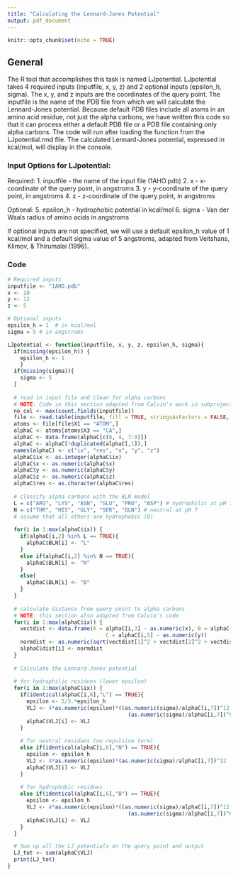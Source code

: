 ---
title: "Calculating the Lennard-Jones Potential"
output: pdf_document
---

```{r setup, include=FALSE}
knitr::opts_chunk$set(echo = TRUE)
```

## General

The R tool that accomplishes this task is named LJpotential. LJpotential takes 4 required inputs (inputfile, x, y, z) and 2 optional inputs (epsilon_h, sigma). The x, y, and z inputs are the coordinates of the query point. The inputfile is the name of the PDB file from which we will calculate the Lennard-Jones potential. Because default PDB files include all atoms in an amino acid residue, not just the alpha carbons, we have written this code so that it can process either a default PDB file or a PDB file containing only alpha carbons. The code will run after loading the function from the LJpotential.rmd file. The calculated Lennard-Jones potential, expressed in kcal/mol, will display in the console.

### Input Options for LJpotential:

Required:
1. inputfile - the name of the input file (1AHO.pdb)
2. x - x-coordinate of the query point, in angstroms
3. y - y-coordinate of the query point, in angstroms
4. z - z-coordinate of the query point, in angstroms

Optional:
5. epsilon_h - hydrophobic potential in kcal/mol
6. sigma - Van der Waals radius of amino acids in angstroms

If optional inputs are not specified, we will use a default epsilon_h value of 1 kcal/mol and a default sigma value of 5 angstroms, adapted from Veitshans, Klimov, & Thirumalai (1996).

### Code

```{r}
# Required inputs
inputfile <- "1AHO.pdb"
x <- 10
y <- 12
z <- 5

# Optional inputs
epsilon_h = 1  # in kcal/mol
sigma = 5 # in angstroms

LJpotential <- function(inputfile, x, y, z, epsilon_h, sigma){
  if(missing(epsilon_h)) {
    epsilon_h <- 1
    }
  if(missing(sigma)){
    sigma <- 5
  }
  
  # read in input file and clean for alpha carbons
  # NOTE: Code in this section adapted from Calvin's work in subproject 4.1
  no_col <- max(count.fields(inputfile))
  file <- read.table(inputfile, fill = TRUE, stringsAsFactors = FALSE, col.names = 1:no_col, skip = 1)
  atoms <- file[file$X1 == "ATOM",]
  alphaC <- atoms[atoms$X3 == "CA",]
  alphaC <- data.frame(alphaC[c(6, 4, 7:9)])
  alphaC <- alphaC[!duplicated(alphaC[,1]),]
  names(alphaC) <- c("ix", "res", "x", "y", "z")
  alphaC$ix <- as.integer(alphaC$ix)
  alphaC$x <- as.numeric(alphaC$x)
  alphaC$y <- as.numeric(alphaC$y)
  alphaC$z <- as.numeric(alphaC$z)
  alphaC$res <- as.character(alphaC$res)
  
  # classify alpha carbons with the BLN model
  L = c("ARG", "LYS", "ASN", "GLU", "PRO", "ASP") # hydrophilic at pH 7
  N = c("THR", "HIS", "GLY", "SER", "GLN") # neutral at pH 7
  # assume that all others are hydrophobic (B)
  
  for(i in 1:max(alphaC$ix)) {
    if(alphaC[i,2] %in% L == TRUE){
      alphaC$BLN[i] <- "L"
    }
    else if(alphaC[i,2] %in% N == TRUE){
      alphaC$BLN[i] <- "N"
    }
    else{
      alphaC$BLN[i] <- "B"
    }
  }
  
  # calculate distance from query point to alpha carbons
  # NOTE: this section also adapted from Calvin's code
  for(i in 1:max(alphaC$ix)) {
    vectdist <- data.frame(A = alphaC[i,3] - as.numeric(x), B = alphaC[i,4] - as.numeric(y),
                               C = alphaC[i,5] - as.numeric(y))
    normdist <- as.numeric(sqrt(vectdist[1]^2 + vectdist[2]^2 + vectdist[3]^2))
    alphaC$dist[i] <- normdist
  }
  
  # Calculate the Lennard-Jones potential
  
  # for hydrophilic residues (lower epsilon)
  for(i in 1:max(alphaC$ix)) {
    if(identical(alphaC[i,6],"L") == TRUE){
      epsilon <- 2/3.*epsilon_h
      VLJ <- 4*as.numeric(epsilon)*((as.numeric(sigma)/alphaC[i,7])^12 +
                                      (as.numeric(sigma)/alphaC[i,7])^6)
      alphaC$VLJ[i] <- VLJ
    }
    
    # for neutral residues (no repulsive term)
    else if(identical(alphaC[i,6],"N") == TRUE){
      epsilon <- epsilon_h
      VLJ <- 4*as.numeric(epsilon)*(as.numeric(sigma)/alphaC[i,7])^12
      alphaC$VLJ[i] <- VLJ
    }
    
    # for hydrophobic residues
    else if(identical(alphaC[i,6],"B") == TRUE){
      epsilon <- epsilon_h
      VLJ <- 4*as.numeric(epsilon)*((as.numeric(sigma)/alphaC[i,7])^12 +
                                      (as.numeric(sigma)/alphaC[i,7])^6)
      alphaC$VLJ[i] <- VLJ
    }
  }

  # Sum up all the LJ potentials on the query point and output
  LJ_tot <- sum(alphaC$VLJ)
  print(LJ_tot)
}
  
  

```
